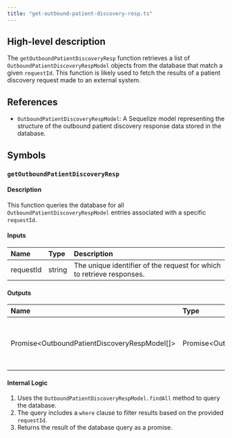 ```yaml
---
title: "get-outbound-patient-discovery-resp.ts"
---
```


## High-level description
The `getOutboundPatientDiscoveryResp` function retrieves a list of `OutboundPatientDiscoveryRespModel` objects from the database that match a given `requestId`. This function is likely used to fetch the results of a patient discovery request made to an external system.

## References
- `OutboundPatientDiscoveryRespModel`: A Sequelize model representing the structure of the outbound patient discovery response data stored in the database.

## Symbols

### `getOutboundPatientDiscoveryResp`
#### Description
This function queries the database for all `OutboundPatientDiscoveryRespModel` entries associated with a specific `requestId`.

#### Inputs
| Name | Type | Description |
|:-----|:-----|:------------|
| requestId | string | The unique identifier of the request for which to retrieve responses. |

#### Outputs
| Name | Type | Description |
|:-----|:-----|:------------|
| Promise&lt;OutboundPatientDiscoveryRespModel[]&gt; | Promise&lt;OutboundPatientDiscoveryRespModel[]&gt; | A promise that resolves to an array of `OutboundPatientDiscoveryRespModel` objects representing the responses associated with the provided `requestId`. |

#### Internal Logic
1. Uses the `OutboundPatientDiscoveryRespModel.findAll` method to query the database.
2. The query includes a `where` clause to filter results based on the provided `requestId`.
3. Returns the result of the database query as a promise.
